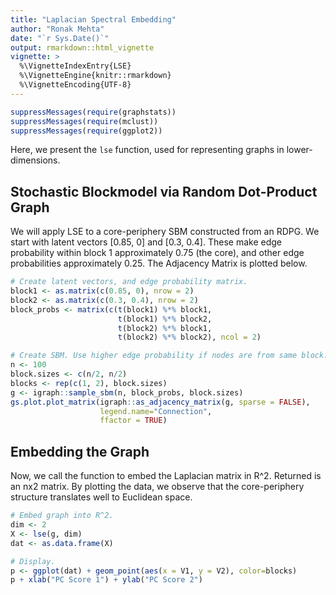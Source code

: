 ---
title: "Laplacian Spectral Embedding"
author: "Ronak Mehta"
date: "`r Sys.Date()`"
output: rmarkdown::html_vignette
vignette: >
  %\VignetteIndexEntry{LSE}
  %\VignetteEngine{knitr::rmarkdown}
  %\VignetteEncoding{UTF-8}
---

```{r, warning=FALSE, echo=FALSE}
suppressMessages(require(graphstats))
suppressMessages(require(mclust))
suppressMessages(require(ggplot2))
```

Here, we present the `lse` function, used for representing graphs in lower-dimensions. 

## Stochastic Blockmodel via Random Dot-Product Graph

We will apply LSE to a core-periphery SBM constructed from an RDPG. We start with latent vectors [0.85, 0] and [0.3, 0.4]. These make edge probability within block 1 approximately 0.75 (the core), and other edge probabilities approximately 0.25. The Adjacency Matrix is plotted below.

```{r, fig.height=4.25, fig.width=5}

# Create latent vectors, and edge probability matrix.
block1 <- as.matrix(c(0.85, 0), nrow = 2)
block2 <- as.matrix(c(0.3, 0.4), nrow = 2)
block_probs <- matrix(c(t(block1) %*% block1,
                        t(block1) %*% block2,
                        t(block2) %*% block1,
                        t(block2) %*% block2), ncol = 2)

# Create SBM. Use higher edge probability if nodes are from same block.
n <- 100
block.sizes <- c(n/2, n/2)
blocks <- rep(c(1, 2), block.sizes)
g <- igraph::sample_sbm(n, block_probs, block.sizes)
gs.plot.plot_matrix(igraph::as_adjacency_matrix(g, sparse = FALSE),
                    legend.name="Connection",
                    ffactor = TRUE)
```

## Embedding the Graph

Now, we call the function to embed the Laplacian matrix in R^2. Returned is an nx2 matrix. By plotting the data, we observe that the core-periphery structure translates well to Euclidean space.

```{r, fig.height=4, fig.width=4}
# Embed graph into R^2.
dim <- 2
X <- lse(g, dim)
dat <- as.data.frame(X)

# Display.
p <- ggplot(dat) + geom_point(aes(x = V1, y = V2), color=blocks)
p + xlab("PC Score 1") + ylab("PC Score 2")
```

